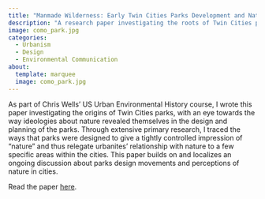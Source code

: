 ```yaml
---
title: "Manmade Wilderness: Early Twin Cities Parks Development and Nature in the Urban Landscape"
description: "A research paper investigating the roots of Twin Cities park development and ideologies of nature in cities."
image: como_park.jpg
categories:
  - Urbanism
  - Design
  - Environmental Communication
about:
  template: marquee
  image: como_park.jpg
---
```


As part of Chris Wells' US Urban Environmental History course, I wrote this paper investigating the origins of Twin Cities parks, with an eye towards the way ideologies about nature revealed themselves in the design and planning of the parks. Through extensive primary research, I traced the ways that parks were designed to give a tightly controlled impression of "nature" and thus relegate urbanites' relationship with nature to a few specific areas within the cities. This paper builds on and localizes an ongoing discussion about parks design movements and perceptions of nature in cities.

Read the paper [here](Manmade_Wilderness_article.pdf).
